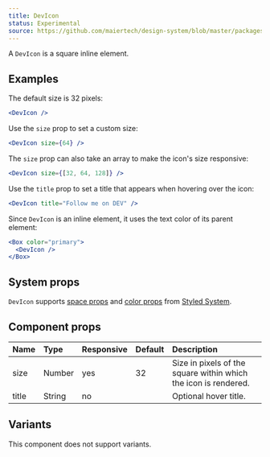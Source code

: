 ```yaml
---
title: DevIcon
status: Experimental
source: https://github.com/maiertech/design-system/blob/master/packages/components/src/dev-icon.js
---
```


A `DevIcon` is a square inline element.

## Examples

The default size is 32 pixels:

```jsx live
<DevIcon />
```

Use the `size` prop to set a custom size:

```jsx live
<DevIcon size={64} />
```

The `size` prop can also take an array to make the icon's size responsive:

```jsx live
<DevIcon size={[32, 64, 128]} />
```

Use the `title` prop to set a title that appears when hovering over the icon:

```jsx live
<DevIcon title="Follow me on DEV" />
```

Since `DevIcon` is an inline element, it uses the text color of its parent
element:

```jsx live
<Box color="primary">
  <DevIcon />
</Box>
```

## System props

`DevIcon` supports [space props](https://styled-system.com/api#space) and
[color props](https://styled-system.com/api#color) from
[Styled System](https://styled-system.com/).

## Component props

| Name  | Type   | Responsive | Default | Description                                                     |
| :---- | :----- | :--------- | :------ | :-------------------------------------------------------------- |
| size  | Number | yes        | 32      | Size in pixels of the square within which the icon is rendered. |
| title | String | no         |         | Optional hover title.                                           |

## Variants

This component does not support variants.
